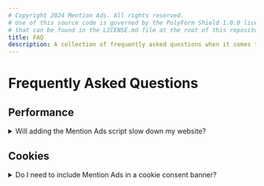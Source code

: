 ```yaml
---
# Copyright 2024 Mention Ads. All rights reserved.
# Use of this source code is governed by the PolyForm Shield 1.0.0 license
# that can be found in the LICENSE.md file at the root of this repository.
title: FAQ
description: A collection of frequently asked questions when it comes to using the Mention Ads script.
---
```


# Frequently Asked Questions

## Performance

<details>
<summary>Will adding the Mention Ads script slow down my website?</summary>
No.
The `defer` attribute guarantees that not only the script is not downloaded before the page finished loading, but also that it won't execute until the page is fully loaded.
</details>

## Cookies

<details>
<summary>Do I need to include Mention Ads in a cookie consent banner?</summary>
No.
Mention Ads does **not** send any cookies.  This can be confirmed by seeing that the `fetch` call in the script does not set `"credentials": "include"` in the payload.  Please read the [MDN documentation on Using Fetch](https://developer.mozilla.org/en-US/docs/Web/API/Fetch_API/Using_Fetch) for more information.

Furthemore, the HTTP preflight (Cross-Origin Resource Sharing) CORS request does not reply with the HTTP header `Access-Control-Allow-Credentials: true`, thus the browser will not allow the endpoint to set any cookies for the root domain or subdomains of `mentionads.com`.  This can be confirmed by using the DevTools in Chrome.  Please read the [MDN documentation on Access-Control-Allow-Credentials](https://developer.mozilla.org/en-US/docs/Web/HTTP/Headers/Access-Control-Allow-Credentials) for more information.
</details>